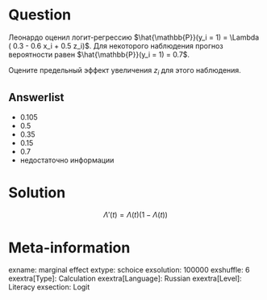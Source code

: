 Question
========

Леонардо оценил логит-регрессию $\hat{\mathbb{P}}(y_i = 1) = \Lambda ( 0.3 - 0.6 x_i + 0.5 z_i)$. 
Для некоторого наблюдения прогноз вероятности равен $\hat{\mathbb{P}}(y_i = 1) = 0.7$. 

Оцените предельный эффект увеличения $z_i$ для этого наблюдения.

Answerlist
----------
* $0.105$
* $0.5$
* $0.35$
* $0.15$
* $0.7$
* недостаточно информации

Solution
========

$$
\Lambda'(t) = \Lambda(t)(1 - \Lambda(t))
$$

Meta-information
================
exname: marginal effect
extype: schoice
exsolution: 100000
exshuffle: 6
exextra[Type]: Calculation
exextra[Language]: Russian
exextra[Level]: Literacy
exsection: Logit
